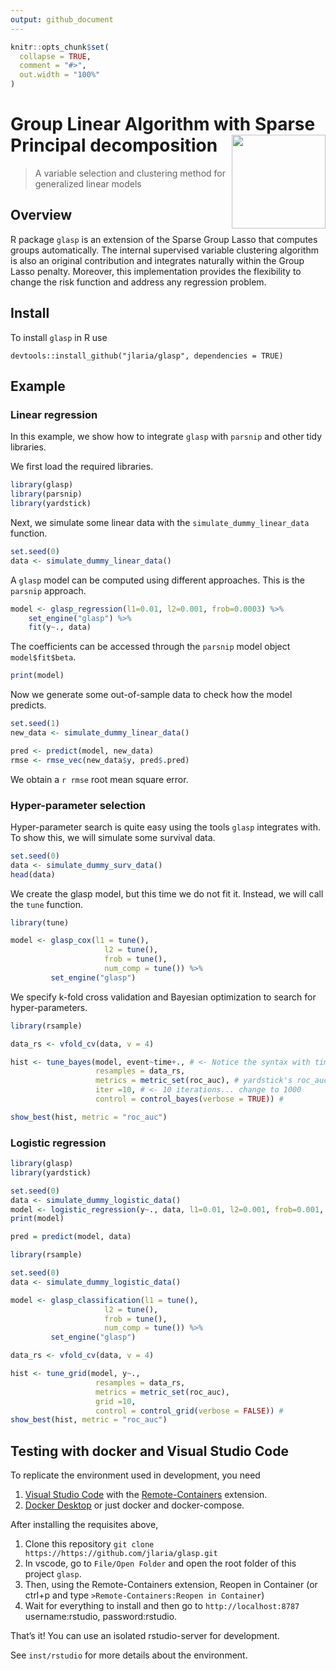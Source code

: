 ```yaml
--- 
output: github_document
---
```


<!-- README.md is generated from README.Rmd. Please edit that file -->

```r
knitr::opts_chunk$set(
  collapse = TRUE,
  comment = "#>",
  out.width = "100%"
)
```


# Group Linear Algorithm with Sparse Principal decomposition <img src="man/figures/glasp.png" align="right" width="150" />
> A variable selection and clustering method for generalized linear models



## Overview

R package `glasp` is an extension of the Sparse Group Lasso that computes groups automatically. The internal supervised variable clustering algorithm is also an original contribution and integrates naturally within the Group Lasso penalty. 
Moreover, this implementation provides the flexibility to change the risk function and address any regression problem.

## Install

To install `glasp` in R use

```
devtools::install_github("jlaria/glasp", dependencies = TRUE)
```

## Example

### Linear regression

In this example, we show how to integrate `glasp` with `parsnip` and other tidy libraries.

We first load the required libraries.

```r
library(glasp)
library(parsnip)
library(yardstick)
```

Next, we simulate some linear data with the `simulate_dummy_linear_data` function.

```r
set.seed(0)
data <- simulate_dummy_linear_data()
```

A `glasp` model can be computed using different approaches. This is the `parsnip` approach.

```r
model <- glasp_regression(l1=0.01, l2=0.001, frob=0.0003) %>%
    set_engine("glasp") %>%
    fit(y~., data)
```

The coefficients can be accessed through the `parsnip` model object `model$fit$beta`.

```r
print(model)
```

Now we generate some out-of-sample data to check how the model predicts.

```r
set.seed(1)
new_data <- simulate_dummy_linear_data()

pred <- predict(model, new_data)
rmse <- rmse_vec(new_data$y, pred$.pred)
```

We obtain a `r rmse` root mean square error.

### Hyper-parameter selection

Hyper-parameter search is quite easy using the tools `glasp` integrates with. To show this, we will simulate some survival data.

```r
set.seed(0)
data <- simulate_dummy_surv_data()
head(data)
```

We create the glasp model, but this time we do not fit it. Instead, we will call the `tune` function.

```r
library(tune)

model <- glasp_cox(l1 = tune(), 
                     l2 = tune(),
                     frob = tune(), 
                     num_comp = tune()) %>%
         set_engine("glasp")
```

We specify k-fold cross validation and Bayesian optimization to search for hyper-parameters.

```r
library(rsample)

data_rs <- vfold_cv(data, v = 4)

hist <- tune_bayes(model, event~time+., # <- Notice the syntax with time in the right hand side 
                   resamples = data_rs,
                   metrics = metric_set(roc_auc), # yardstick's roc_auc
                   iter =10, # <- 10 iterations... change to 1000
                   control = control_bayes(verbose = TRUE)) # 

show_best(hist, metric = "roc_auc")
```

### Logistic regression

```r
library(glasp)
library(yardstick)

set.seed(0)
data <- simulate_dummy_logistic_data()
model <- logistic_regression(y~., data, l1=0.01, l2=0.001, frob=0.001, ncomp=2)
print(model)

pred = predict(model, data)
```

```r
library(rsample)

set.seed(0)
data <- simulate_dummy_logistic_data()

model <- glasp_classification(l1 = tune(), 
                     l2 = tune(),
                     frob = tune(), 
                     num_comp = tune()) %>%
         set_engine("glasp")

data_rs <- vfold_cv(data, v = 4)

hist <- tune_grid(model, y~., 
                   resamples = data_rs,
                   metrics = metric_set(roc_auc), 
                   grid =10, 
                   control = control_grid(verbose = FALSE)) # 
show_best(hist, metric = "roc_auc")
```

## Testing with docker and Visual Studio Code

To replicate the environment used in development, you need 

1. [Visual Studio Code](https://code.visualstudio.com/) with the [Remote-Containers](https://marketplace.visualstudio.com/items?itemName=ms-vscode-remote.remote-containers) extension.
2. [Docker Desktop](https://www.docker.com/products/docker-desktop/alternatives) or just docker and docker-compose.

After installing the requisites above,

1. Clone this repository `git clone https://https://github.com/jlaria/glasp.git`
2. In vscode, go to `File/Open Folder` and open the root folder of this project `glasp`.
3. Then, using the Remote-Containers extension, Reopen in Container (or ctrl+p and type `>Remote-Containers:Reopen in Container`)
4. Wait for everything to install and then go to `http://localhost:8787` username:rstudio, password:rstudio. 

That's it! You can use an isolated rstudio-server for development.

See `inst/rstudio` for more details about the environment.

